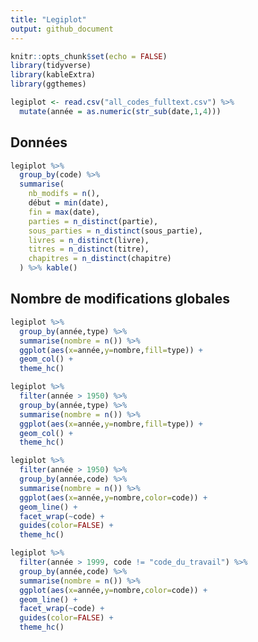```yaml
---
title: "Legiplot"
output: github_document
---
```


```r
knitr::opts_chunk$set(echo = FALSE)
library(tidyverse)
library(kableExtra)
library(ggthemes)
```

```r
legiplot <- read.csv("all_codes_fulltext.csv") %>%
  mutate(année = as.numeric(str_sub(date,1,4)))
```

## Données 

```r
legiplot %>%
  group_by(code) %>%
  summarise(
    nb_modifs = n(),
    début = min(date),
    fin = max(date),
    parties = n_distinct(partie),
    sous_parties = n_distinct(sous_partie),
    livres = n_distinct(livre),
    titres = n_distinct(titre),
    chapitres = n_distinct(chapitre)
  ) %>% kable()
```


## Nombre de modifications globales

```r
legiplot %>%
  group_by(année,type) %>%
  summarise(nombre = n()) %>%
  ggplot(aes(x=année,y=nombre,fill=type)) +
  geom_col() +
  theme_hc()
```


```r
legiplot %>%
  filter(année > 1950) %>%
  group_by(année,type) %>%
  summarise(nombre = n()) %>%
  ggplot(aes(x=année,y=nombre,fill=type)) +
  geom_col() +
  theme_hc()
```

```r
legiplot %>%
  filter(année > 1950) %>%
  group_by(année,code) %>%
  summarise(nombre = n()) %>%
  ggplot(aes(x=année,y=nombre,color=code)) +
  geom_line() +
  facet_wrap(~code) +
  guides(color=FALSE) +
  theme_hc()
```


```r
legiplot %>%
  filter(année > 1999, code != "code_du_travail") %>%
  group_by(année,code) %>%
  summarise(nombre = n()) %>%
  ggplot(aes(x=année,y=nombre,color=code)) +
  geom_line() +
  facet_wrap(~code) +
  guides(color=FALSE) +
  theme_hc()
```
